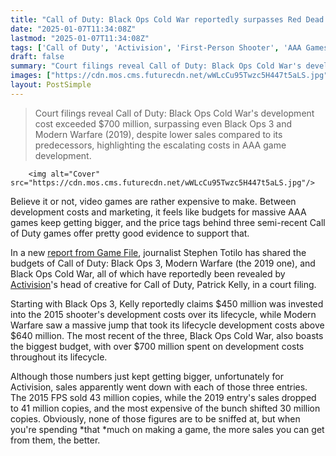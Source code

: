 ```yaml
---
title: "Call of Duty: Black Ops Cold War reportedly surpasses Red Dead Redemption 2's huge development costs, with a massive $700 million budget"
date: "2025-01-07T11:34:08Z"
lastmod: "2025-01-07T11:34:08Z"
tags: ['Call of Duty', 'Activision', 'First-Person Shooter', 'AAA Games', 'Game Development Costs', 'Budget', 'Sales']
draft: false
summary: "Court filings reveal Call of Duty: Black Ops Cold War's development cost exceeded $700 million, surpassing even Black Ops 3 and Modern Warfare (2019), despite lower sales compared to its predecessors, highlighting the escalating costs in AAA game development."
images: ["https://cdn.mos.cms.futurecdn.net/wWLcCu95Twzc5H447t5aLS.jpg"]
layout: PostSimple
---
```

> Court filings reveal Call of Duty: Black Ops Cold War's development cost exceeded $700 million, surpassing even Black Ops 3 and Modern Warfare (2019), despite lower sales compared to its predecessors, highlighting the escalating costs in AAA game development.


        <img alt="Cover" src="https://cdn.mos.cms.futurecdn.net/wWLcCu95Twzc5H447t5aLS.jpg"/>
        
Believe it or not, video games are rather expensive to make. Between development costs and marketing, it feels like budgets for massive AAA games keep getting bigger, and the price tags behind three semi-recent Call of Duty games offer pretty good evidence to support that. 

In a new [<u>report from Game File</u>](https://www.gamefile.news/p/call-of-duty-budgets-development-costs-black-ops-modern-warfare), journalist Stephen Totilo has shared the budgets of Call of Duty: Black Ops 3, Modern Warfare (the 2019 one), and Black Ops Cold War, all of which have reportedly been revealed by [Activision](https://www.gamesradar.com/tag/activision/)'s head of creative for Call of Duty, Patrick Kelly, in a court filing. 

Starting with Black Ops 3, Kelly reportedly claims $450 million was invested into the 2015 shooter's development costs over its lifecycle, while Modern Warfare saw a massive jump that took its lifecycle development costs above $640 million. The most recent of the three, Black Ops Cold War, also boasts the biggest budget, with over $700 million spent on development costs throughout its lifecycle. 

Although those numbers just kept getting bigger, unfortunately for Activision, sales apparently went down with each of those three entries. The 2015 FPS sold 43 million copies, while the 2019 entry's sales dropped to 41 million copies, and the most expensive of the bunch shifted 30 million copies. Obviously, none of those figures are to be sniffed at, but when you're spending *that *much on making a game, the more sales you can get from them, the better.
